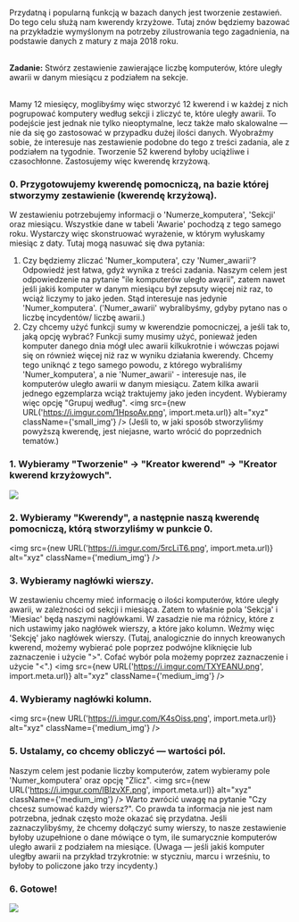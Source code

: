 <br/>

Przydatną i popularną funkcją w bazach danych jest tworzenie zestawień. Do tego celu służą nam kwerendy krzyżowe.
Tutaj znów będziemy bazować na przykładzie wymyślonym na potrzeby zilustrowania tego zagadnienia, na podstawie danych z matury z maja 2018 roku.<br/><br/>

**Zadanie:** Stwórz zestawienie zawierające liczbę komputerów, które uległy awarii w danym miesiącu z podziałem na sekcje.

<br/>Mamy 12 miesięcy, moglibyśmy więc stworzyć 12 kwerend i w każdej z nich pogrupować komputery według sekcji i zliczyć te, które uległy awarii. To podejście jest jednak nie tylko nieoptymalne, lecz także mało skalowalne — nie da się go zastosować w przypadku dużej ilości danych. Wyobraźmy sobie, że interesuje nas zestawienie podobne do tego z treści zadania, ale z podziałem na tygodnie. Tworzenie 52 kwerend byłoby uciążliwe i czasochłonne. Zastosujemy więc kwerendę krzyżową.

### 0. Przygotowujemy kwerendę pomocniczą, na bazie której stworzymy zestawienie (kwerendę krzyżową).

W zestawieniu potrzebujemy informacji o 'Numerze_komputera', 'Sekcji' oraz miesiącu. Wszystkie dane w tabeli 'Awarie' pochodzą z tego samego roku. Wystarczy więc skonstruować wyrażenie, w którym wyłuskamy miesiąc z daty.
Tutaj mogą nasuwać się dwa pytania:
1. Czy będziemy zliczać 'Numer_komputera', czy 'Numer_awarii'?
Odpowiedź jest łatwa, gdyż wynika z treści zadania. Naszym celem jest odpowiedzenie na pytanie "ile komputerów uległo awarii", zatem nawet jeśli jakiś komputer w danym miesiącu był zepsuty więcej niż raz, to wciąż liczymy to jako jeden. Stąd interesuje nas jedynie 'Numer_komputera'.
('Numer_awarii' wybralibyśmy, gdyby pytano nas o liczbę incydentów/ liczbę awarii.)
2. Czy chcemy użyć funkcji sumy w kwerendzie pomocniczej, a jeśli tak to, jaką opcję wybrać?
Funkcji sumy musimy użyć, ponieważ jeden komputer danego dnia mógł ulec awarii kilkukrotnie i wówczas pojawi się on również więcej niż raz w wyniku działania kwerendy. Chcemy tego uniknąć z tego samego powodu, z którego wybraliśmy 'Numer_komputera', a nie 'Numer_awarii' - interesuje nas, ile komputerów uległo awarii w danym miesiącu. Zatem kilka awarii jednego egzemplarza wciąż traktujemy jako jeden incydent. Wybieramy więc opcję "Grupuj według".
<img src={new URL('https://i.imgur.com/1HpsoAv.png', import.meta.url)} alt="xyz" className={'small_img'} />
(Jeśli to, w jaki sposób stworzyliśmy powyższą kwerendę, jest niejasne, warto wrócić do poprzednich tematów.)

### 1. Wybieramy "Tworzenie" -> "Kreator kwerend" -> "Kreator kwerend krzyżowych".
![](https://i.imgur.com/dwppfeo.png)

### 2. Wybieramy "Kwerendy", a następnie naszą kwerendę pomocniczą, którą stworzyliśmy w punkcie 0.
<img src={new URL('https://i.imgur.com/5rcLiT6.png', import.meta.url)} alt="xyz" className={'medium_img'} />

### 3. Wybieramy nagłówki wierszy.
W zestawieniu chcemy mieć informację o ilości komputerów, które uległy awarii, w zależności od sekcji i miesiąca. Zatem to właśnie pola 'Sekcja' i 'Miesiac' będą naszymi nagłówkami. W zasadzie nie ma różnicy, które z nich ustawimy jako nagłówek wierszy, a które jako kolumn. Weźmy więc 'Sekcję' jako nagłówek wierszy.
(Tutaj, analogicznie do innych kreowanych kwerend, możemy wybierać pole poprzez podwójne kliknięcie lub zaznaczenie i użycie ">". Cofać wybór pola możemy poprzez zaznaczenie i użycie "<".)
<img src={new URL('https://i.imgur.com/TXYEANU.png', import.meta.url)} alt="xyz" className={'medium_img'} />

### 4. Wybieramy nagłówki kolumn.
<img src={new URL('https://i.imgur.com/K4sOiss.png', import.meta.url)} alt="xyz" className={'medium_img'} />

### 5. Ustalamy, co chcemy obliczyć — wartości pól.
Naszym celem jest podanie liczby komputerów, zatem wybieramy pole 'Numer_komputera' oraz opcję "Zlicz".
<img src={new URL('https://i.imgur.com/IBIzvXF.png', import.meta.url)} alt="xyz" className={'medium_img'} />
Warto zwrócić uwagę na pytanie "Czy chcesz sumować każdy wiersz?". Co prawda ta informacja nie jest nam potrzebna, jednak często może okazać się przydatna. Jeśli zaznaczylibyśmy, że chcemy dołączyć sumy wierszy, to nasze zestawienie byłoby uzupełnione o dane mówiące o tym, ile sumarycznie komputerów uległo awarii z podziałem na miesiące.
(Uwaga — jeśli jakiś komputer uległby awarii na przykład trzykrotnie: w styczniu, marcu i wrześniu, to byłoby to policzone jako trzy incydenty.)

### 6. Gotowe!
![](https://i.imgur.com/RQk98v6.png)